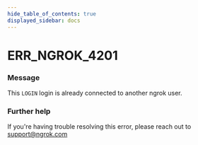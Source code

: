 ```yaml
---
hide_table_of_contents: true
displayed_sidebar: docs
---
```



# ERR_NGROK_4201

### Message

This `LOGIN` login is already connected to another ngrok user.

<ErrorDetails error="err_ngrok_4201" />

### Further help

If you're having trouble resolving this error, please reach out to [support@ngrok.com](mailto:support@ngrok.com?subject=Help%20with%20ERR_NGROK_4201)

